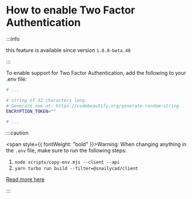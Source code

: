 # How to enable Two Factor Authentication

:::info

this feature is available since version `1.0.0-beta.48`

:::

To enable support for Two Factor Authentication, add the following to your .env file:

```bash
# ...

# string of 32 characters long.
# Generate one at: https://codebeautify.org/generate-random-string
ENCRYPTION_TOKEN=""

# ...
```

:::caution

<span style={{ fontWeight: "bold" }}>Warning:</span> When changing anything in the `.env` file, make
sure to run the following steps:

1. `node scripts/copy-env.mjs --client --api`
2. `yarn turbo run build --filter=@snailycad/client`

[Read more here](/docs/guides/how-to-properly-update-env)

:::
